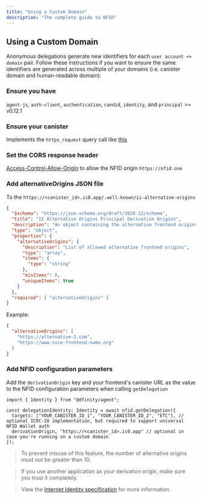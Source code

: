 ```yaml
---
title: "Using a Custom Domain"
description: "The complete guide to NFID"
---
```



## Using a Custom Domain

Anonymous delegations generate new identifiers for each `user account <> domain` pair. Follow these instructions if you want to ensure the same identifiers are generated across multiple of your domains (i.e. canister domain and human-readable domain):

<Steps>

### Ensure you have 
`agent-js`, `auth-client`, `authentication`, `candid`, `identity`, and `principal` >= v0.12.1

### Ensure your canister 
Implements the `https_request` query call like [this](https://github.com/dfinity/interface-spec/blob/master/spec/index.md#https-interface-http-interface)

### Set the CORS response header
[Access-Control-Allow-Origin](https://developer.mozilla.org/en-US/docs/Web/HTTP/Headers/Access-Control-Allow-Origin) to allow the NFID origin `https://nfid.one`

### Add alternativeOrigins JSON file
To the `https://<canister_id>.ic0.app/.well-known/ii-alternative-origins`

   ```json copy
   {
     "$schema": "https://json-schema.org/draft/2020-12/schema",
     "title": "II Alternative Origins Principal Derivation Origins",
     "description": "An object containing the alternative frontend origins of the given canister, which are allowed to use a canonical canister URL (https://<canister_id>.ic0.app or https://<canister_id>.raw.ic0.app) for principal derivation.",
     "type": "object",
     "properties": {
       "alternativeOrigins": {
         "description": "List of allowed alternative frontend origins",
         "type": "array",
         "items": {
           "type": "string"
         },
         "minItems": 0,
         "uniqueItems": true
       }
     },
     "required": [ "alternativeOrigins" ]
   }
   ```

   Example:

   ```json copy
   {
     "alternativeOrigins": [
       "https://alternative-1.com",
       "https://www.nice-frontend-name.org"
     ]
   }
   ```

### Add NFID configuration parameters
Add the `derivationOrigin` key and your frontend's canister URL as the value to the NFID configuration parameters when calling `getDelegation`

   ```tsx copy
   import { Identity } from "@dfinity/agent";

   const delegationIdentity: Identity = await nfid.getDelegation({
     targets: ["YOUR_CANISTER_ID_1", "YOUR_CANISTER_ID_2", "ETC"], // optional ICRC-28 implementation, but required to support universal NFID Wallet auth
     derivationOrigin, "https://<canister_id>.ic0.app" // optional in case you're running on a custom domain
   });
   ```

</Steps>

> To prevent misuse of this feature, the number of alternative origins _must not_ be greater than 10.

> If you use another application as your derivation origin, make sure you trust it completely.

> View the [Internet Identity specification](https://internetcomputer.org/docs/current/references/ii-spec/#alternative-frontend-origins) for more information.
